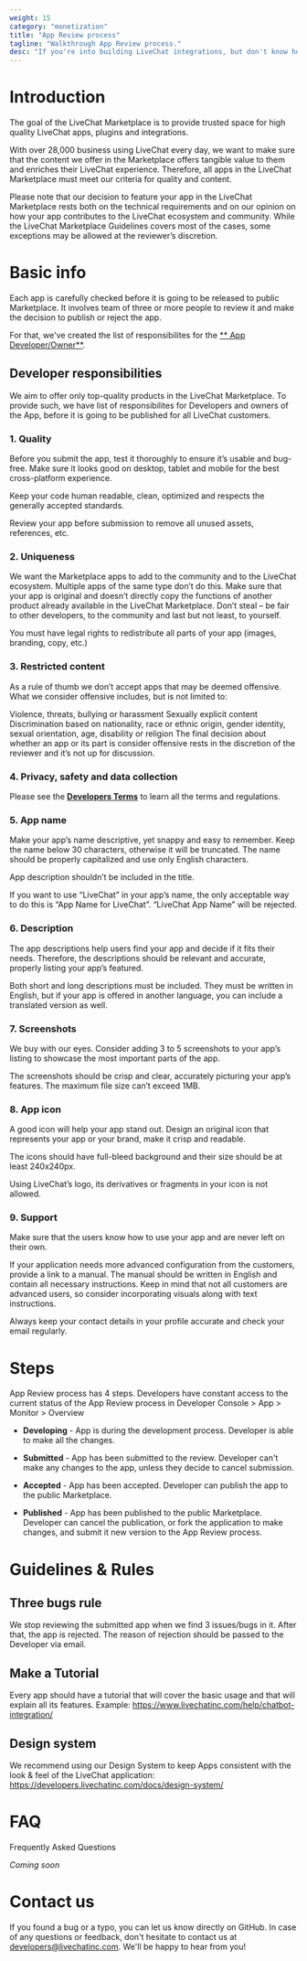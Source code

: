 ```yaml
---
weight: 15
category: "monetization"
title: "App Review process"
tagline: "Walkthrough App Review process."
desc: "If you're into building LiveChat integrations, but don't know how to go about monetization, this is the place for you to start. Use the guidelines to start generating income in a quick and easy way."
---
```


# Introduction

The goal of the LiveChat Marketplace is to provide trusted space for high quality LiveChat apps, plugins and integrations.

With over 28,000 business using LiveChat every day, we want to make sure that the content we offer in the Marketplace offers tangible value to them and enriches their LiveChat experience. Therefore, all apps in the LiveChat Marketplace must meet our criteria for quality and content.

Please note that our decision to feature your app in the LiveChat Marketplace rests both on the technical requirements and on our opinion on how your app contributes to the LiveChat ecosystem and community. While the LiveChat Marketplace Guidelines covers most of the cases, some exceptions may be allowed at the reviewer’s discretion.

# Basic info

Each app is carefully checked before it is going to be released to public Marketplace. It involves team of three or more people to review it and make the decision to publish or reject the app.

For that, we've created the list of responsibilites for the [** App Developer/Owner**](#developer-responsibilities).


## Developer responsibilities

We aim to offer only top-quality products in the LiveChat Marketplace. To provide such, we have list of responsibilites for Developers and owners of the App, before it is going to be published for all LiveChat customers.

### 1. Quality

Before you submit the app, test it thoroughly to ensure it’s usable and bug-free. Make sure it looks good on desktop, tablet and mobile for the best cross-platform experience.

Keep your code human readable, clean, optimized and respects the generally accepted standards.

Review your app before submission to remove all unused assets, references, etc.


### 2. Uniqueness

We want the Marketplace apps to add to the community and to the LiveChat ecosystem. Multiple apps of the same type don’t do this. Make sure that your app is original and doesn’t directly copy the functions of another product already available in the LiveChat Marketplace. Don’t steal – be fair to other developers, to the community and last but not least, to yourself.

You must have legal rights to redistribute all parts of your app (images, branding, copy, etc.)


### 3. Restricted content

As a rule of thumb we don’t accept apps that may be deemed offensive. What we consider offensive includes, but is not limited to:

Violence, threats, bullying or harassment
Sexually explicit content
Discrimination based on nationality, race or ethnic origin, gender identity, sexual orientation, age, disability or religion
The final decision about whether an app or its part is consider offensive rests in the discretion of the reviewer and it’s not up for discussion.


### 4. Privacy, safety and data collection

Please see the [**Developers Terms**](https://developers.livechatinc.com/developers-terms/) to learn all the terms and regulations.


### 5. App name

Make your app’s name descriptive, yet snappy and easy to remember. Keep the name below 30 characters, otherwise it will be truncated. The name should be properly capitalized and use only English characters.

App description shouldn’t be included in the title.

If you want to use “LiveChat” in your app’s name, the only acceptable way to do this is “App Name for LiveChat”. “LiveChat App Name” will be rejected.


### 6. Description

The app descriptions help users find your app and decide if it fits their needs. Therefore, the descriptions should be relevant and accurate, properly listing your app’s featured.

Both short and long descriptions must be included. They must be written in English, but if your app is offered in another language, you can include a translated version as well.


### 7. Screenshots

We buy with our eyes. Consider adding 3 to 5 screenshots to your app’s listing to showcase the most important parts of the app.

The screenshots should be crisp and clear, accurately picturing your app’s features. The maximum file size can’t exceed 1MB.


### 8. App icon

A good icon will help your app stand out. Design an original icon that represents your app or your brand, make it crisp and readable.

The icons should have full-bleed background and their size should be at least 240x240px.

Using LiveChat’s logo, its derivatives or fragments in your icon is not allowed.


### 9. Support

Make sure that the users know how to use your app and are never left on their own.

If your application needs more advanced configuration from the customers, provide a link to a manual. The manual should be written in English and contain all necessary instructions. Keep in mind that not all customers are advanced users, so consider incorporating visuals along with text instructions.

Always keep your contact details in your profile accurate and check your email regularly.




# Steps

App Review process has 4 steps.
Developers have constant access to the current status of the App Review process in Developer Console > App > Monitor > Overview

- **Developing** - App is during the development process. Developer is able to make all the changes.

- **Submitted** - App has been submitted to the review. Developer can't make any changes to the app, unless they decide to cancel submission.

- **Accepted** - App has been accepted. Developer can publish the app to the public Marketplace.

- **Published** - App has been published to the public Marketplace. Developer can cancel the publication, or fork the application to make changes, and submit it new version to the App Review process.



# Guidelines & Rules


## Three bugs rule

We stop reviewing the submitted app when we find 3 issues/bugs in it. After that, the app is rejected. The reason of rejection should be passed to the Developer via email.

## Make a Tutorial

Every app should have a tutorial that will cover the basic usage and that will explain all its features. Example: https://www.livechatinc.com/help/chatbot-integration/

## Design system

We recommend using our Design System to keep Apps consistent with the look & feel of the LiveChat application: https://developers.livechatinc.com/docs/design-system/


# FAQ

Frequently Asked Questions

*Coming soon*

# Contact us

If you found a bug or a typo, you can let us know directly on GitHub.
In case of any questions or feedback, don't hesitate to contact us at [developers@livechatinc.com](mailto:developers@livechatinc.com). We'll be happy to hear from you!
